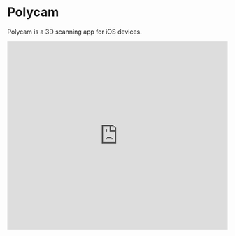 
# Polycam

Polycam is a 3D scanning app for iOS devices.

<Bleed>
  <iframe
    width="100%"
    height="430"
    src="https://www.youtube.com/embed/IXMCAvocxXc"
    frameborder="0"
    allow="accelerometer; autoplay; clipboard-write; encrypted-media; gyroscope; picture-in-picture"
    allowfullscreen
  />
</Bleed>

<Bleed>
  <iframe
    width="100%"
    height="430"
    src="https://www.youtube.com/embed/CBV1A0yN3wY"
    frameborder="0"
    allow="accelerometer; autoplay; clipboard-write; encrypted-media; gyroscope; picture-in-picture"
    allowfullscreen
  />
</Bleed>


<Callout type="warning" emoji="⚠️">
    Polycam requires an iOS device (iPhone or iPad) with iOS 14 or later to run. To use the LiDAR scanning function, you must have a device with a third camera (Pro and Pro Max models only).
</Callout>

For scanning anything large or small, Polycam uses the existing cameras in your iPhone to create stitched 3D scans. Using the photo mode, it joins together multiple photos of a single object to create a 3D model, whereas for LiDAR mode it uses the depth sensor to create a mesh map and generate a detailed model in real-time.

While it is a paid app, Polycam can be one of the fastest and most effective ways of scanning full figures/people. For scanning objects, other alternatives exist such as Te Wāhi's own 3D 01 scanner and CR Studio.

***

**Supported filetypes** - All scans will export as either .OBJ (shows colours and materials of model), or .STL (no colours, but better compatibility for 3D printing)

**Minimum system requirements** - iPhone running iOS 14 or later. For full LiDAR scanning, a Pro or Max variant iPhone is required.

***

[Download on the App Store](https://apps.apple.com/us/app/polycam-lidar-3d-scanner/id1532482376)